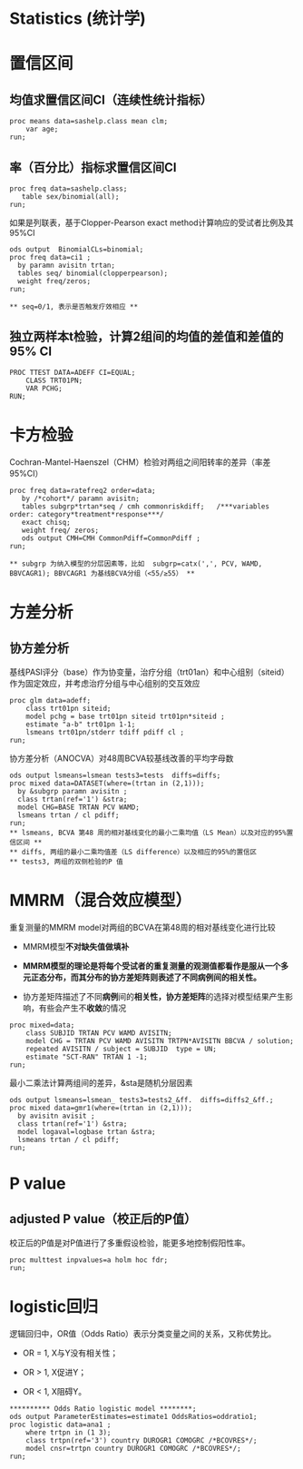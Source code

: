 # Statistics (统计学) {.unnumbered}

# 置信区间

## 均值求置信区间CI（连续性统计指标）

``` sas
proc means data=sashelp.class mean clm;
    var age;
run;
```

## 率（百分比）指标求置信区间CI

``` sas
proc freq data=sashelp.class; 
   table sex/binomial(all);
run;
```

如果是列联表，基于Clopper-Pearson exact method计算响应的受试者比例及其95%CI

``` sas
ods output  BinomialCLs=binomial;
proc freq data=ci1 ;
  by paramn avisitn trtan;
  tables seq/ binomial(clopperpearson);
  weight freq/zeros;
run;

** seq=0/1, 表示是否触发疗效相应 **
```

## 独立两样本t检验，计算2组间的均值的差值和差值的95% CI

``` sas
PROC TTEST DATA=ADEFF CI=EQUAL;
    CLASS TRT01PN;
    VAR PCHG;
RUN;
```

# 卡方检验

Cochran-Mantel-Haenszel（CHM）检验对两组之间阳转率的差异（率差95%CI）

``` sas
proc freq data=ratefreq2 order=data;
   by /*cohort*/ paramn avisitn;
   tables subgrp*trtan*seq / cmh commonriskdiff;   /***variables order: category*treatment*response***/
   exact chisq;
   weight freq/ zeros;
   ods output CMH=CMH CommonPdiff=CommonPdiff ;
run;

** subgrp 为纳入模型的分层因素等，比如  subgrp=catx(',', PCV, WAMD, BBVCAGR1); BBVCAGR1 为基线BCVA分组（<55/≥55） **
```

# 方差分析

## 协方差分析

基线PASI评分（base）作为协变量，治疗分组（trt01an）和中心组别（siteid）作为固定效应，并考虑治疗分组与中心组别的交互效应

``` sas
proc glm data=adeff;
    class trt01pn siteid;
    model pchg = base trt01pn siteid trt01pn*siteid ;
    estimate "a-b" trt01pn 1-1;
    lsmeans trt01pn/stderr tdiff pdiff cl ;
run;
```

协方差分析（ANOCVA）对48周BCVA较基线改善的平均字母数

``` sas
ods output lsmeans=lsmean tests3=tests  diffs=diffs; 
proc mixed data=DATASET(where=(trtan in (2,1)));
  by &subgrp paramn avisitn ;
  class trtan(ref='1') &stra;
  model CHG=BASE TRTAN PCV WAMD;
  lsmeans trtan / cl pdiff; 
run;
** lsmeans, BCVA 第48 周的相对基线变化的最小二乘均值（LS Mean）以及对应的95%置信区间 **
** diffs, 两组的最小二乘均值差（LS difference）以及相应的95%的置信区
** tests3, 两组的双侧检验的P 值
```

# MMRM（混合效应模型）

重复测量的MMRM model对两组的BCVA在第48周的相对基线变化进行比较

-   MMRM模型**不对缺失值做填补**

-   **MMRM模型的理论是将每个受试者的重复测量的观测值都看作是服从一个多元正态分布，而其分布的协方差矩阵则表述了不同病例间的相关性。**

-   协方差矩阵描述了不同**病例**间的**相关性，协方差矩阵**的选择对模型结果产生影响，有些会产生不**收敛**的情况

``` sas
proc mixed=data;
    class SUBJID TRTAN PCV WAMD AVISITN;
    model CHG = TRTAN PCV WAMD AVISITN TRTPN*AVISITN BBCVA / solution;
    repeated AVISITN / subject = SUBJID  type = UN;
    estimate "SCT-RAN" TRTAN 1 -1;
run;
```

最小二乘法计算两组间的差异，&sta是随机分层因素

``` sas
ods output lsmeans=lsmean_ tests3=tests2_&ff.  diffs=diffs2_&ff.; 
proc mixed data=gmr1(where=(trtan in (2,1)));
  by avisitn avisit ;
  class trtan(ref='1') &stra;
  model logaval=logbase trtan &stra;
  lsmeans trtan / cl pdiff;  
run;
```

# P value

## adjusted P value（校正后的P值）

校正后的P值是对P值进行了多重假设检验，能更多地控制假阳性率。

``` sas
proc multtest inpvalues=a holm hoc fdr;
run;
```

# **logistic回归**

逻辑回归中，OR值（Odds Ratio）表示分类变量之间的关系，又称优势比。

-   OR = 1, X与Y没有相关性；

-   OR \> 1, X促进Y；

-   OR \< 1, X阻碍Y。

``` sas
********** Odds Ratio logistic model ********;
ods output ParameterEstimates=estimate1 OddsRatios=oddratio1;
proc logistic data=ana1 ;
    where trtpn in (1 3);
    class trtpn(ref='3') country DUROGR1 COMOGRC /*BCOVRES*/;
    model cnsr=trtpn country DUROGR1 COMOGRC /*BCOVRES*/;
run;
```
